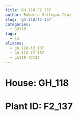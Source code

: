 ```yaml
---
title: GH_118 F2_137
author: Roberto Villegas-Diaz
slug: 'gh-118/f2-137'
categories:
  - GH118
tags:
  - F2
aliases:
  - gh_118-f2_137
  - gh-118-f2-137
  - gh118-f2137
---
```


# **House**: GH_118
# **Plant ID**: F2_137
